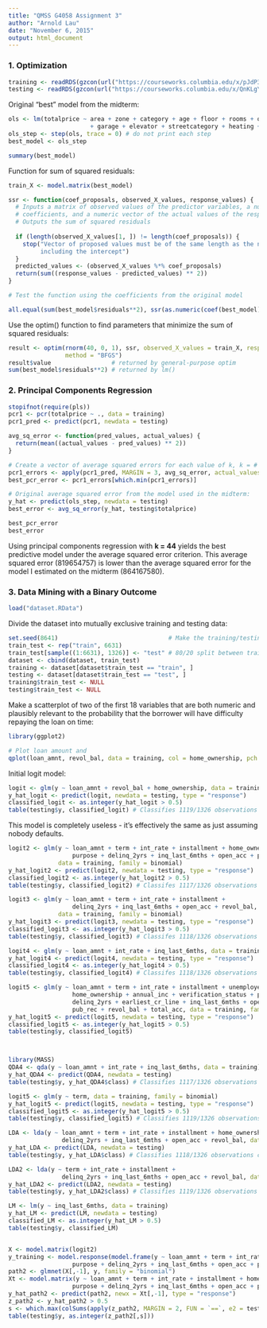 ```yaml
---
title: "QMSS G4058 Assignment 3"
author: "Arnold Lau"
date: "November 6, 2015"
output: html_document
---
```


### 1. Optimization

```r
training <- readRDS(gzcon(url("https://courseworks.columbia.edu/x/pJdP39")))
testing <- readRDS(gzcon(url("https://courseworks.columbia.edu/x/QnKLgY")))
```

Original "best" model from the midterm:

```r
ols <- lm(totalprice ~ area + zone + category + age + floor + rooms + out + conservation + toilets
                       + garage + elevator + streetcategory + heating + storage, data = training)
ols_step <- step(ols, trace = 0) # do not print each step
best_model <- ols_step

summary(best_model)
```

Function for sum of squared residuals:  

```r

train_X <- model.matrix(best_model)

ssr <- function(coef_proposals, observed_X_values, response_values) {
  # Inputs a matrix of observed values of the predictor variables, a numeric vector of proposed values for
  # coefficients, and a numeric vector of the actual values of the response variable
  # Outputs the sum of squared residuals
  
  if (length(observed_X_values[1, ]) != length(coef_proposals)) {
    stop("Vector of proposed values must be of the same length as the number of coefficents in the model, 
         including the intercept")
  }
  predicted_values <- (observed_X_values %*% coef_proposals)
  return(sum((response_values - predicted_values) ** 2))
}

# Test the function using the coefficients from the original model

all.equal(sum(best_model$residuals**2), ssr(as.numeric(coef(best_model)), train_X, training$totalprice))
```

Use the optim() function to find parameters that minimize the sum of squared residuals:

```r
result <- optim(rnorm(40, 0, 1), ssr, observed_X_values = train_X, response_values = training$totalprice, 
                method = "BFGS")
result$value                 # returned by general-purpose optim
sum(best_model$residuals**2) # returned by lm()
```

### 2. Principal Components Regression

```r
stopifnot(require(pls))
pcr1 <- pcr(totalprice ~ ., data = training)
pcr1_pred <- predict(pcr1, newdata = testing)

avg_sq_error <- function(pred_values, actual_values) {
  return(mean((actual_values - pred_values) ** 2))
}

# Create a vector of average squared errors for each value of k, k = # of principal components
pcr1_errors <- apply(pcr1_pred, MARGIN = 3, avg_sq_error, actual_values = testing$totalprice)
best_pcr_error <- pcr1_errors[which.min(pcr1_errors)]

# Original average squared error from the model used in the midterm:
y_hat <- predict(ols_step, newdata = testing)
best_error <- avg_sq_error(y_hat, testing$totalprice)

best_pcr_error
best_error
```

Using principal components regression with __k = 44__ yields the best predictive model under the average squared error criterion. This average squared error (819654757) is lower than the average squared error for the model I estimated on the midterm (864167580).

### 3. Data Mining with a Binary Outcome

```r
load("dataset.RData")
```

Divide the dataset into mutually exclusive training and testing data:  
```r
set.seed(8641)                               # Make the training/testing split reproducible
train_test <- rep("train", 6631)
train_test[sample((1:6631), 1326)] <- "test" # 80/20 split between training and testing data
dataset <- cbind(dataset, train_test)
training <- dataset[dataset$train_test == "train", ]
testing <- dataset[dataset$train_test == "test", ]
training$train_test <- NULL
testing$train_test <- NULL
```

Make a scatterplot of two of the first 18 variables that are both numeric and plausibly relevant to the probability that the borrower will have difficulty repaying the loan on time:  

```r
library(ggplot2)

# Plot loan amount and 
qplot(loan_amnt, revol_bal, data = training, col = home_ownership, pch = as.factor(y))
```

Initial logit model:

```r
logit <- glm(y ~ loan_amnt + revol_bal + home_ownership, data = training, family = binomial)
y_hat_logit <- predict(logit, newdata = testing, type = "response")
classified_logit <- as.integer(y_hat_logit > 0.5)
table(testing$y, classified_logit) # Classifies 1119/1326 observations correctly
```

This model is completely useless - it's effectively the same as just assuming nobody defaults.  

```r
logit2 <- glm(y ~ loan_amnt + term + int_rate + installment + home_ownership + annual_inc + 
                  purpose + delinq_2yrs + inq_last_6mths + open_acc + pub_rec + revol_bal, 
              data = training, family = binomial)
y_hat_logit2 <- predict(logit2, newdata = testing, type = "response")
classified_logit2 <- as.integer(y_hat_logit2 > 0.5)
table(testing$y, classified_logit2) # Classifes 1117/1326 observations correctly

logit3 <- glm(y ~ loan_amnt + term + int_rate + installment + 
                  delinq_2yrs + inq_last_6mths + open_acc + revol_bal, 
              data = training, family = binomial)
y_hat_logit3 <- predict(logit3, newdata = testing, type = "response")
classified_logit3 <- as.integer(y_hat_logit3 > 0.5)
table(testing$y, classified_logit3) # Classifes 1118/1326 observations correctly

logit4 <- glm(y ~ loan_amnt + int_rate + inq_last_6mths, data = training, family = binomial)
y_hat_logit4 <- predict(logit4, newdata = testing, type = "response")
classified_logit4 <- as.integer(y_hat_logit4 > 0.5)
table(testing$y, classified_logit4) # Classifes 1118/1326 observations correctly

logit5 <- glm(y ~ loan_amnt + term + int_rate + installment + unemployed + 
                  home_ownership + annual_inc + verification_status + purpose +
                  delinq_2yrs + earliest_cr_line + inq_last_6mths + open_acc +
                  pub_rec + revol_bal + total_acc, data = training, family = binomial)
y_hat_logit5 <- predict(logit5, newdata = testing, type = "response")
classified_logit5 <- as.integer(y_hat_logit5 > 0.5)
table(testing$y, classified_logit5)



library(MASS)
QDA4 <- qda(y ~ loan_amnt + int_rate + inq_last_6mths, data = training)
y_hat_QDA4 <- predict(QDA4, newdata = testing)
table(testing$y, y_hat_QDA4$class) # Classifies 1117/1326 observations correctly

logit5 <- glm(y ~ term, data = training, family = binomial)
y_hat_logit5 <- predict(logit5, newdata = testing, type = "response")
classified_logit5 <- as.integer(y_hat_logit5 > 0.5)
table(testing$y, classified_logit5) # Classifies 1119/1326 observations correctly

LDA <- lda(y ~ loan_amnt + term + int_rate + installment + home_ownership + annual_inc + 
               delinq_2yrs + inq_last_6mths + open_acc + revol_bal, data = training)
y_hat_LDA <- predict(LDA, newdata = testing)
table(testing$y, y_hat_LDA$class) # Classifies 1118/1326 observations correctly

LDA2 <- lda(y ~ term + int_rate + installment +
               delinq_2yrs + inq_last_6mths + open_acc + revol_bal, data = training)
y_hat_LDA2 <- predict(LDA2, newdata = testing)
table(testing$y, y_hat_LDA2$class) # Classifies 1119/1326 observations correctly

LM <- lm(y ~ inq_last_6mths, data = training)
y_hat_LM <- predict(LM, newdata = testing)
classified_LM <- as.integer(y_hat_LM > 0.5)
table(testing$y, classified_LM)


X <- model.matrix(logit2)
y_training <- model.response(model.frame(y ~ loan_amnt + term + int_rate + installment + home_ownership + annual_inc + 
                  purpose + delinq_2yrs + inq_last_6mths + open_acc + pub_rec + revol_bal, data = training))
path2 <- glmnet(X[,-1], y, family = "binomial")
Xt <- model.matrix(y ~ loan_amnt + term + int_rate + installment + home_ownership + annual_inc + 
                  purpose + delinq_2yrs + inq_last_6mths + open_acc + pub_rec + revol_bal, data = testing)
y_hat_path2 <- predict(path2, newx = Xt[,-1], type = "response")
z_path2 <- y_hat_path2 > 0.5
s <- which.max(colSums(apply(z_path2, MARGIN = 2, FUN = `==`, e2 = testing$y)))
table(testing$y, as.integer(z_path2[,s]))
```
